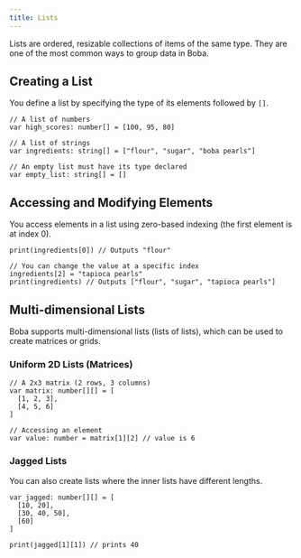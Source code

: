 ```yaml
---
title: Lists
---
```


Lists are ordered, resizable collections of items of the same type. They are one of the most common ways to group data in Boba.

## Creating a List

You define a list by specifying the type of its elements followed by `[]`.

```boba
// A list of numbers
var high_scores: number[] = [100, 95, 80]

// A list of strings
var ingredients: string[] = ["flour", "sugar", "boba pearls"]

// An empty list must have its type declared
var empty_list: string[] = []
```

## Accessing and Modifying Elements

You access elements in a list using zero-based indexing (the first element is at index 0).

```boba
print(ingredients[0]) // Outputs "flour"

// You can change the value at a specific index
ingredients[2] = "tapioca pearls"
print(ingredients) // Outputs ["flour", "sugar", "tapioca pearls"]
```

## Multi-dimensional Lists

Boba supports multi-dimensional lists (lists of lists), which can be used to create matrices or grids.

### Uniform 2D Lists (Matrices)

```boba
// A 2x3 matrix (2 rows, 3 columns)
var matrix: number[][] = [
  [1, 2, 3],
  [4, 5, 6]
]

// Accessing an element
var value: number = matrix[1][2] // value is 6
```

### Jagged Lists

You can also create lists where the inner lists have different lengths.

```boba
var jagged: number[][] = [
  [10, 20],
  [30, 40, 50],
  [60]
]

print(jagged[1][1]) // prints 40
```